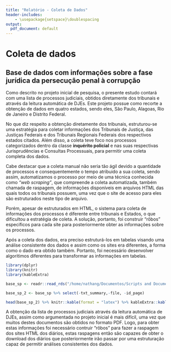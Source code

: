 ```yaml
---
title: "Relatório - Coleta de Dados"
header-includes:
    - \usepackage{setspace}\doublespacing
output:
  pdf_document: default
---
```


# Coleta de dados

## Base de dados com informações sobre a fase jurídica da persecução penal à corrupção

Como descrito no projeto inicial de pesquisa, o presente estudo contará com uma lista de processos judiciais, obtidos diretamente dos tribunais e através da leitura automática de DJEs. Este projeto possue como recorte a obtenção de dados em quatro estados, sendo eles, São Paulo, Alagoas, Rio de Janeiro e Distrito Federal. 

No que diz respeito a obtenção diretamente dos tribunais, estruturou-se uma estratégia para coletar informações dos Tribunais de Justiça, das Justiças Federais e dos Tribunais Regionais Federais dos respectivos estados citados. Além disso, a coleta teve foco nos processos categorizados dentro da classe __inquérito policial__ e nas suas respectivas Jurisprudências e Consultas Processuais, para permitir uma coleta completa dos dados. 

Cabe destacar que a coleta manual não seria tão ágil devido a quantidade de processos e consequentemente o tempo atribuido a sua coleta, sendo assim, automatizamos o processo por meio de uma técnica conhecida como _"web scraping"_, que compreende a coleta automatizada, também chamada de raspagem, de informações disponíveis em arquivos HTML das quais todos os tribunais possuem, uma vez que o site de acesso para eles são estruturados neste tipo de arquivo.

Porém, apesar de estruturados em HTML, o sistema para coleta de informações dos processos é diferente entre tribunais e Estados, o que dificultou a estratégia de coleta. A solução, portanto, foi construir "rôbos" especificos para cada site para posteriormente obter as informações sobre os processos. 

Após a coleta dos dados, era preciso estruturá-los em tabelas visando uma análise consistente dos dados e assim como os sites era diferentes, a forma como o dado era obtido também. Portanto, foi necessário desenvolver algoritimos diferentes para transformar as informações em tabelas.

```r
library(dplyr)
library(knitr)
library(kableExtra)

base_sp <- readr::read_rds("/home/nathang/Documentos/Scripts and Documents/ESTAGIO_ABJ/ABJ/tjs/jurisprudencia/TJSP/data_raw_sp/data_rds/d_cjsg.rds")

base_sp_2 <- base_sp %>% select(-txt_summary,-file, -id_page)

head(base_sp_2) %>% knitr::kable(format = "latex") %>% kableExtra::kable_styling(full_width = T)
```


A obtenção da lista de processos judiciais através da leitura automática de DJEs, assim como argumentada no projeto inicial é mais difícil, uma vez que muitos destes documentos são obtidos no formato PDF. Logo, para obter estas informações foi necessário contruir "rôbos" para fazer a raspagem dos sites HTML dos diários, estas raspagens então são capazes de obter o download dos diários que posteriormente irão passar por uma estruturação capaz de permitir análises consistentes dos dados.





